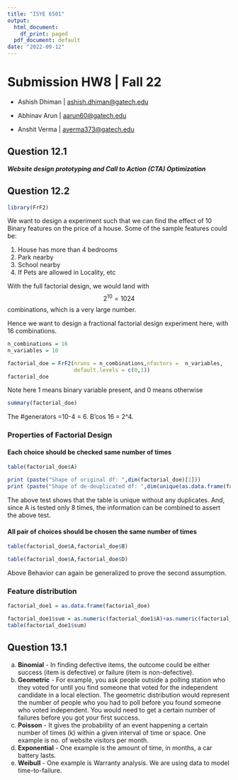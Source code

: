 ```yaml
---
title: "ISYE 6501"
output:
  html_document:
    df_print: paged
  pdf_document: default
date: "2022-09-12"
---
```


# Submission HW8 \| Fall 22

-   Ashish Dhiman \| [ashish.dhiman\@gatech.edu](mailto:ashish.dhiman@gatech.edu){.email}

-   Abhinav Arun \| [aarun60\@gatech.edu](mailto:aarun60gatech.edu){.email}

-   Anshit Verma \| [averma373\@gatech.edu](mailto:averma373@gatech.edu){.email}

## Question 12.1

***Website design prototyping and Call to Action (CTA) Optimization***

## Question 12.2

```r
library(FrF2)
```

We want to design a experiment such that we can find the effect of 10 Binary features on the price of a house. Some of the sample features could be:

1.  House has more than 4 bedrooms
2.  Park nearby
3.  School nearby
4.  If Pets are allowed in Locality, etc

With the full factorial design, we would land with $$2^{10} = 1024$$ combinations, which is a very large number.

Hence we want to design a fractional factorial design experiment here, with 16 combinations.

```r
n_combinations = 16
n_variables = 10
```

```r
factorial_doe = FrF2(nruns = n_combinations,nfactors =  n_variables,
                     default.levels = c(0,1))
factorial_doe
```

Note here 1 means binary variable present, and 0 means otherwise

```r
summary(factorial_doe)
```

The #generators =10-4 = 6. B'cos 16 = 2\^4.

### Properties of Factorial Design

#### Each choice should be checked same number of times

```r
table(factorial_doe$A)
```

```r
print (paste("Shape of original df: ",dim(factorial_doe)[1]))
print (paste("Shape of de-deuplicated df: ",dim(unique(as.data.frame(factorial_doe)))[1]))
```

The above test shows that the table is unique without any duplicates. And, since A is tested only 8 times, the information can be combined to assert the above test.

#### All pair of choices should be chosen the same number of times

```r
table(factorial_doe$A,factorial_doe$B)
```

```r
table(factorial_doe$A,factorial_doe$D)
```

Above Behavior can again be generalized to prove the second assumption.

### Feature distribution

```r
factorial_doe1 = as.data.frame(factorial_doe)
```

```r
factorial_doe1$sum = as.numeric(factorial_doe1$A)+as.numeric(factorial_doe1$B)+as.numeric(factorial_doe1$C)+as.numeric(factorial_doe1$D)+as.numeric(factorial_doe1$E)+as.numeric(factorial_doe1$F)+as.numeric(factorial_doe1$G)+as.numeric(factorial_doe1$H)+as.numeric(factorial_doe1$J)+as.numeric(factorial_doe1$K)-10
table(factorial_doe1$sum)
```


## Question 13.1

a.	**Binomial** - In finding defective items, the outcome could be either success (item is defective) or failure (item is non-defective).
b.	**Geometric** - For example, you ask people outside a polling station who they voted for until you find someone that voted for the independent candidate in a local election. The geometric distribution would represent the number of people who you had to poll before you found someone who voted independent. You would need to get a certain number of failures before you got your first success.
c.	**Poisson** - It gives the probability of an event happening a certain number of times (k) within a given interval of time or space. One example is no. of website visitors per month.
d.	**Exponential** - One example is the amount of time, in months, a car battery lasts.
e.	**Weibull** - One example is Warranty analysis. We are using data to model time-to-failure.
